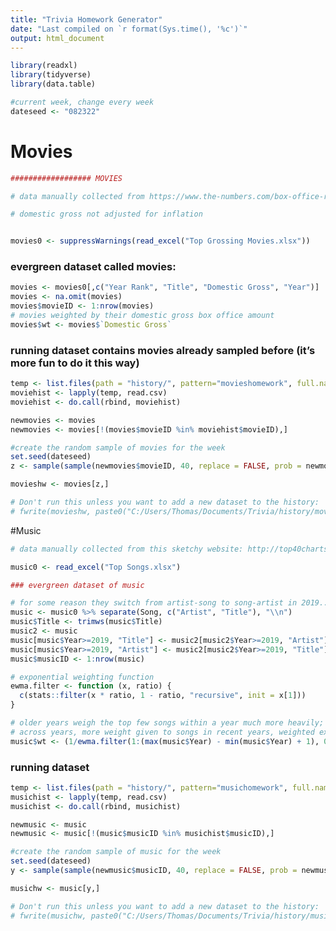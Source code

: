 ---
title: "Trivia Homework Generator"
date: "Last compiled on `r format(Sys.time(), '%c')`"
output: html_document
---

```{r}
library(readxl)
library(tidyverse)
library(data.table)
```

```{r}
#current week, change every week
dateseed <- "082322"

```

# Movies
```{r}

################## MOVIES

# data manually collected from https://www.the-numbers.com/box-office-records/domestic/all-movies/cumulative/

# domestic gross not adjusted for inflation


movies0 <- suppressWarnings(read_excel("Top Grossing Movies.xlsx"))

```

### evergreen dataset called movies:
```{r}
movies <- movies0[,c("Year Rank", "Title", "Domestic Gross", "Year")]
movies <- na.omit(movies)
movies$movieID <- 1:nrow(movies)
# movies weighted by their domestic gross box office amount
movies$wt <- movies$`Domestic Gross`

```


### running dataset contains movies already sampled before (it's more fun to do it this way)

```{r}

temp <- list.files(path = "history/", pattern="movieshomework", full.names = TRUE)
moviehist <- lapply(temp, read.csv)
moviehist <- do.call(rbind, moviehist)

newmovies <- movies
newmovies <- movies[!(movies$movieID %in% moviehist$movieID),]

#create the random sample of movies for the week
set.seed(dateseed)
z <- sample(sample(newmovies$movieID, 40, replace = FALSE, prob = newmovies$wt/sum(newmovies$wt)), 40)

movieshw <- movies[z,]

# Don't run this unless you want to add a new dataset to the history:
# fwrite(movieshw, paste0("C:/Users/Thomas/Documents/Trivia/history/movieshomework", dateseed, ".csv"))
```



#Music

```{r}

# data manually collected from this sketchy website: http://top40charts.net/

music0 <- read_excel("Top Songs.xlsx")

```


```{r}

### evergreen dataset of music

# for some reason they switch from artist-song to song-artist in 2019....
music <- music0 %>% separate(Song, c("Artist", "Title"), "\\n")
music$Title <- trimws(music$Title)
music2 <- music
music[music$Year>=2019, "Title"] <- music2[music2$Year>=2019, "Artist"]
music[music$Year>=2019, "Artist"] <- music2[music2$Year>=2019, "Title"]
music$musicID <- 1:nrow(music)

# exponential weighting function
ewma.filter <- function (x, ratio) {
  c(stats::filter(x * ratio, 1 - ratio, "recursive", init = x[1]))
}

# older years weigh the top few songs within a year much more heavily; recent years have more even weight given to all songs within a year.
# across years, more weight given to songs in recent years, weighted exponentially
music$wt <- (1/ewma.filter(1:(max(music$Year) - min(music$Year) + 1), 0.01)[max(music$Year) - music$Year + 1])*music$`Year Rank`^(-(1/sqrt(music$Year - min(music$Year) + 1)))

```


### running dataset 
```{r}

temp <- list.files(path = "history/", pattern="musichomework", full.names = TRUE)
musichist <- lapply(temp, read.csv)
musichist <- do.call(rbind, musichist)

newmusic <- music
newmusic <- music[!(music$musicID %in% musichist$musicID),]

#create the random sample of music for the week
set.seed(dateseed)
y <- sample(sample(newmusic$musicID, 40, replace = FALSE, prob = newmusic$wt/sum(newmusic$wt)), 40)

musichw <- music[y,]

# Don't run this unless you want to add a new dataset to the history:
# fwrite(musichw, paste0("C:/Users/Thomas/Documents/Trivia/history/musichomework", dateseed, ".csv"))
```









